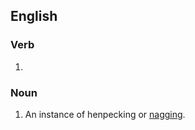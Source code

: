 ==English==

===Verb===
{{head|en|verb form}}

# {{present participle of|henpeck|lang=en|nocat=1}}

===Noun===
{{en-noun}}

# An instance of henpecking or [[nag]]ging.
